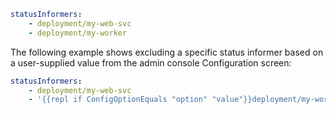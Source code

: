 ```yaml
statusInformers:
    - deployment/my-web-svc
    - deployment/my-worker
```
The following example shows excluding a specific status informer based on a user-supplied value from the admin console Configuration screen:
```yaml
statusInformers:
    - deployment/my-web-svc
    - '{{repl if ConfigOptionEquals "option" "value"}}deployment/my-worker{{repl else}}{{repl end}}'
```

